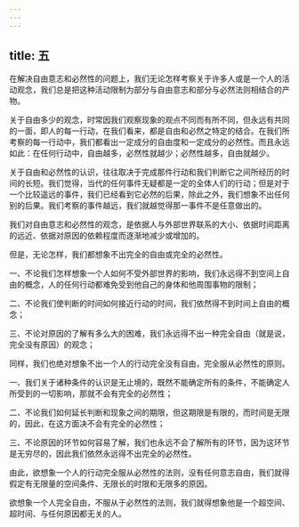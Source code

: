 ```yaml
---
---
---
```

title: 五
---



在解决自由意志和必然性的问题上，我们无论怎样考察关于许多人或是一个人的活动观念，我们总是把这种活动限制为部分与自由意志和部分与必然法则相结合的产物。

关于自由多少的观念，时常因我们观察现象的观点不同而有所不同，但永远有共同的一面，即人的每一行动，在我们看来，都是自由和必然之特定的结合。在我们所考察的每一行动中，我们都看出一定成分的自由度和一定成分的必然性。而且永远如此：在任何行动中，自由越多，必然性就越少；必然性越多，自由就越少。

关于自由和必然性的认识，往往取决于完成那件行动和我们判断它之间所经历的时间的长短。我们觉得，当代的任何事件无疑都是一定的全体人们的行动；但是对于一个比较遥远的事件，我们已经看到它必然的后果，除此之外，我们想象不出任何别的后果。我们考察的事件越远，我们就越觉得那一事件不是任意做出的。

我们对自由意志和必然性的观念，是依据人与外部世界联系的大小、依据时间距离的远近、依据对原因的依赖程度而逐渐地减少或增加的。

但是，无论怎样，我们都想象不出完全的自由或完全的必然性。

一、不论我们怎样想象一个人如何不受外部世界的影响，我们永远得不到空间上自由的概念，人的任何行动都难免受到他自己的身体和他周围事物的限制；

二、不论我们使判断的时间如何接近行动的时间，我们依然得不到时间上自由的概念；

三、不论对原因的了解有多么大的困难，我们永远得不出一种完全自由（就是说，完全没有原因）的观念；

同样，我们也绝对想象不出一个人的行动完全没有自由，完全服从必然性的原则。

一、我们关于诸种条件的认识是无止境的，既然不能确定所有的条件，不能确定人所受到的一切影响，那就不会有完全的必然性；

二、不论我们如何延长判断和现象之间的期限，但这期限是有限的，而时间是无限的，因此，在这方面决不会有完全的必然性；

三、不论原因的环节如何容易了解，我们也永远不会了解所有的环节，因为这环节是无穷尽的，因此我们依然永远得不出完全的必然性。

由此，欲想象一个人的行动完全服从必然性的法则，没有任何意志自由，我们就得假定有无限量的空间条件、无限长的时限和无限多的原因。

欲想象一个人完全自由，不服从于必然性的法则，我们就得想象他是一个超空间、超时间、与任何原因都无关的人。